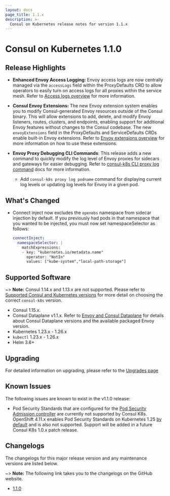 ```yaml
---
layout: docs
page_title: 1.1.x
description: >-
  Consul on Kubernetes release notes for version 1.1.x
---
```


# Consul on Kubernetes 1.1.0

## Release Highlights

- **Enhanced Envoy Access Logging:** Envoy access logs are now centrally managed via the `accessLogs` field within the ProxyDefaults CRD to allow operators to easily turn on access logs for all proxies within the service mesh. Refer to [Access logs overview](/consul/docs/connect/observability/access-logs) for more information.

- **Consul Envoy Extensions:** The new Envoy extension system enables you to modify Consul-generated Envoy resources outside of the Consul binary. This will allow extensions to add, delete, and modify Envoy listeners, routes, clusters, and endpoints, enabling support for additional Envoy features without changes to the Consul codebase.
The new `envoyExtensions` field in the ProxyDefaults and ServiceDefaults CRDs enable built-in Envoy extensions. Refer to [Envoy extensions overview](/consul/docs/connect/proxies/envoy-extensions) for more information on how to use these extensions.

- **Envoy Proxy Debugging CLI Commands**: This release adds a new command to quickly modify the log level of Envoy proxies for sidecars and gateways for easier debugging.
Refer to [consul-k8s CLI proxy log command](/consul/docs/k8s/k8s-cli#proxy-log) docs for more information.
  * Add `consul-k8s proxy log podname` command for displaying current log levels or updating log levels for Envoy in a given pod.


## What's Changed

- Connect inject now excludes the `openebs` namespace from sidecar injection by default. If you previously had pods in that namespace
that you wanted to be injected, you must now set namespaceSelector as follows:

  ```yaml
  connectInject:
    namespaceSelector: |
      matchExpressions:
      - key: "kubernetes.io/metadata.name"
        operator: "NotIn"
        values: ["kube-system","local-path-storage"]
  ```

## Supported Software

~> **Note:** Consul 1.14.x and 1.13.x are not supported. Please refer to [Supported Consul and Kubernetes versions](/consul/docs/k8s/compatibility#supported-consul-and-kubernetes-versions) for more detail on choosing the correct `consul-k8s` version.
- Consul 1.15.x.
- Consul Dataplane v1.1.x. Refer to [Envoy and Consul Dataplane](/consul/docs/connect/proxies/envoy#envoy-and-consul-dataplane) for details about Consul Dataplane versions and the available packaged Envoy version.
- Kubernetes 1.23.x - 1.26.x
- `kubectl` 1.23.x - 1.26.x
- Helm 3.6+

## Upgrading

For detailed information on upgrading, please refer to the [Upgrades page](/consul/docs/k8s/upgrade)

## Known Issues

The following issues are known to exist in the v1.1.0 release:

- Pod Security Standards that are configured for the [Pod Security Admission controller](https://kubernetes.io/blog/2022/08/25/pod-security-admission-stable/) are currently not supported by Consul K8s. OpenShift 4.11.x enables Pod Security Standards on Kubernetes 1.25 [by default](https://connect.redhat.com/en/blog/important-openshift-changes-pod-security-standards) and is also not supported. Support will be added in a future Consul K8s 1.0.x patch release.

## Changelogs

The changelogs for this major release version and any maintenance versions are listed below.

~> **Note:** The following link takes you to the changelogs on the GitHub website.

- [1.1.0](https://github.com/hashicorp/consul-k8s/releases/tag/v1.1.0)
